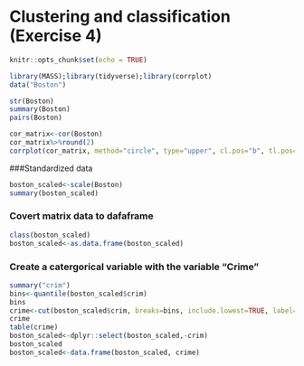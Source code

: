 # Clustering and classification (Exercise 4)
```r
knitr::opts_chunk$set(echo = TRUE)
```


```r
library(MASS);library(tidyverse);library(corrplot)
data("Boston")

```

```r
str(Boston)
summary(Boston)
pairs(Boston)
```


```r
cor_matrix<-cor(Boston)
cor_matrix%>%round(2)
corrplot(cor_matrix, method="circle", type="upper", cl.pos="b", tl.pos="d", tl.cex=0.6)
```
###Standardized data
```r
boston_scaled<-scale(Boston)
summary(boston_scaled)

```
### Covert matrix data to dafaframe
```r
class(boston_scaled)
boston_scaled<-as.data.frame(boston_scaled)

```

### Create a catergorical variable with the variable "Crime" 
```r
summary("crim")
bins<-quantile(boston_scaled$crim)
bins
crime<-cut(boston_scaled$crim, breaks=bins, include.lowest=TRUE, label=c("low","med_low","med_high", "high"))
crime
table(crime)
boston_scaled<-dplyr::select(boston_scaled,-crim)
boston_scaled
boston_scaled<-data.frame(boston_scaled, crime)

```


